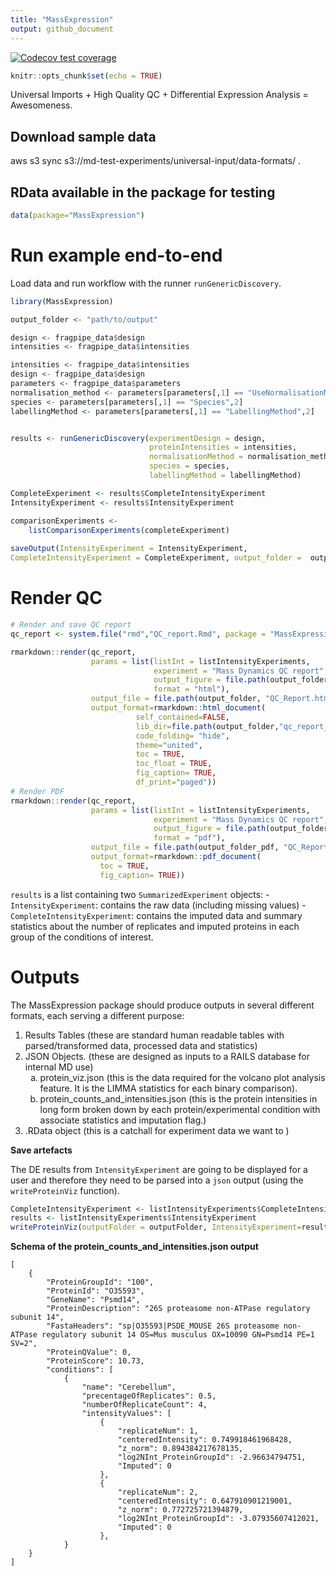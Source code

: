```yaml
---
title: "MassExpression"
output: github_document
---
```


[![Codecov test coverage](https://codecov.io/gh/https://github.com/MassDynamics/MassExpression/branch/main/graph/badge.svg)](https://codecov.io/gh/https://github.com/MassDynamics/MassExpression?branch=main)

```r
knitr::opts_chunk$set(echo = TRUE)
```

Universal Imports + High Quality QC + Differential Expression Analysis = Awesomeness. 

## Download sample data

aws s3 sync s3://md-test-experiments/universal-input/data-formats/ . 

## RData available in the package for testing 

```r
data(package="MassExpression")
```

# Run example end-to-end

Load data and run workflow with the runner `runGenericDiscovery`.

```r
library(MassExpression)

output_folder <- "path/to/output"

design <- fragpipe_data$design
intensities <- fragpipe_data$intensities

intensities <- fragpipe_data$intensities
design <- fragpipe_data$design
parameters <- fragpipe_data$parameters
normalisation_method <- parameters[parameters[,1] == "UseNormalisationMethod",2]
species <- parameters[parameters[,1] == "Species",2]
labellingMethod <- parameters[parameters[,1] == "LabellingMethod",2]


results <- runGenericDiscovery(experimentDesign = design, 
                               proteinIntensities = intensities, 
                               normalisationMethod = normalisation_method, 
                               species = species, 
                               labellingMethod = labellingMethod)

CompleteExperiment <- results$CompleteIntensityExperiment
IntensityExperiment <- results$IntensityExperiment

comparisonExperiments <- 
    listComparisonExperiments(completeExperiment)
  
saveOutput(IntensityExperiment = IntensityExperiment, 
CompleteIntensityExperiment = CompleteExperiment, output_folder =  output_folder)
```

# Render QC

```r
# Render and save QC report 
qc_report <- system.file("rmd","QC_report.Rmd", package = "MassExpression")

rmarkdown::render(qc_report,
                  params = list(listInt = listIntensityExperiments,
                                experiment = "Mass Dynamics QC report",
                                output_figure = file.path(output_folder, "figure_html/"),
                                format = "html"),
                  output_file = file.path(output_folder, "QC_Report.html"),
                  output_format=rmarkdown::html_document(
                            self_contained=FALSE,
                            lib_dir=file.path(output_folder,"qc_report_files"),
                            code_folding= "hide",
                            theme="united",
                            toc = TRUE,
                            toc_float = TRUE,
                            fig_caption= TRUE,
                            df_print="paged"))
# Render PDF
rmarkdown::render(qc_report,
                  params = list(listInt = listIntensityExperiments,
                                experiment = "Mass Dynamics QC report",
                                output_figure = file.path(output_folder_pdf, "figure_pdf/"),
                                format = "pdf"),
                  output_file = file.path(output_folder_pdf, "QC_Report.pdf"),
                  output_format=rmarkdown::pdf_document(
                    toc = TRUE,
                    fig_caption= TRUE))
```


`results` is a list containing two `SummarizedExperiment` objects:
  - `IntensityExperiment`: contains the raw data (including missing values)
  - `CompleteIntensityExperiment`: contains the imputed data and summary statistics about the number of replicates and imputed proteins in each group of the conditions of interest. 


# Outputs

The MassExpression package should produce outputs in several different formats, each serving a different purpose:

1. Results Tables (these are standard human readable tables with parsed/transformed data, processed data and statistics)
2. JSON Objects. (these are designed as inputs to a RAILS database for internal MD use)
    a. protein_viz.json (this is the data required for the volcano plot analysis feature. It is the LIMMA statistics for each binary comparison).
    b. protein_counts_and_intensities.json (this is the protein intensities in long form broken down by each protein/experimental condition with associate statistics and imputation flag.)
3. .RData object (this is a catchall for experiment data we want to )

**Save artefacts**

The DE results from `IntensityExperiment` are going to be displayed for a user and therefore they need to be parsed into a `json` output (using the `writeProteinViz` function).  

```r
CompleteIntensityExperiment <- listIntensityExperiments$CompleteIntensityExperiment
results <- listIntensityExperiments$IntensityExperiment
writeProteinViz(outputFolder = outputFolder, IntensityExperiment=results$IntensityExperiment)
```

**Schema of the protein_counts_and_intensities.json output**

```
[
	{
		"ProteinGroupId": "100",
		"ProteinId": "O35593",
		"GeneName": "Psmd14",
		"ProteinDescription": "26S proteasome non-ATPase regulatory subunit 14",
		"FastaHeaders": "sp|O35593|PSDE_MOUSE 26S proteasome non-ATPase regulatory subunit 14 OS=Mus musculus OX=10090 GN=Psmd14 PE=1 SV=2",
		"ProteinQValue": 0,
		"ProteinScore": 10.73,
		"conditions": [
			{
				"name": "Cerebellum",
				"precentageOfReplicates": 0.5,
				"numberOfReplicateCount": 4,
				"intensityValues": [
					{
						"replicateNum": 1,
						"centeredIntensity": 0.749918461968428,
						"z_norm": 0.894384217678135,
						"log2NInt_ProteinGroupId": -2.96634794751,
						"Imputed": 0
					},
					{
						"replicateNum": 2,
						"centeredIntensity": 0.647910901219001,
						"z_norm": 0.772725721394879,
						"log2NInt_ProteinGroupId": -3.07935607412021,
						"Imputed": 0
					},
			}
	}
]

```